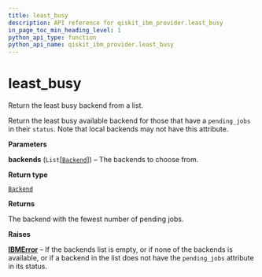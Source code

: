 ```yaml
---
title: least_busy
description: API reference for qiskit_ibm_provider.least_busy
in_page_toc_min_heading_level: 1
python_api_type: function
python_api_name: qiskit_ibm_provider.least_busy
---
```


<span id="least-busy" />

# least\_busy

<Function id="qiskit_ibm_provider.least_busy" name="least_busy" isDedicatedPage={true} github="https://github.com/Qiskit/qiskit-ibm-provider/tree/stable/0.10/qiskit_ibm_provider/__init__.py#L104-L140" signature="least_busy(backends)">
  Return the least busy backend from a list.

  Return the least busy available backend for those that have a `pending_jobs` in their `status`. Note that local backends may not have this attribute.

  **Parameters**

  **backends** (`List`\[[`Backend`](/api/qiskit/qiskit.providers.Backend "(in Qiskit v1.0)")]) – The backends to choose from.

  **Return type**

  [`Backend`](/api/qiskit/qiskit.providers.Backend "(in Qiskit v1.0)")

  **Returns**

  The backend with the fewest number of pending jobs.

  **Raises**

  [**IBMError**](qiskit_ibm_provider.IBMError "qiskit_ibm_provider.IBMError") – If the backends list is empty, or if none of the backends is available, or if a backend in the list does not have the `pending_jobs` attribute in its status.
</Function>

